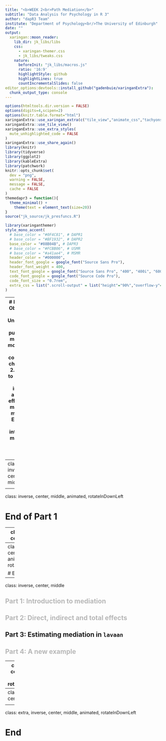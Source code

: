 ```yaml
---
title: "<b>WEEK 2<br>Path Mediation</b>"
subtitle: "Data Analysis for Psychology in R 3"
author: "dapR3 Team"
institute: "Department of Psychology<br/>The University of Edinburgh"
date: ""
output:
  xaringan::moon_reader:
    lib_dir: jk_libs/libs
    css: 
      - xaringan-themer.css
      - jk_libs/tweaks.css
    nature:
      beforeInit: "jk_libs/macros.js"
      ratio: '16:9'
      highlightStyle: github
      highlightLines: true
      countIncrementalSlides: false
editor_options:devtools::install_github("gadenbuie/xaringanExtra"):
  chunk_output_type: console
---
```


```r
options(htmltools.dir.version = FALSE)
options(digits=4,scipen=2)
options(knitr.table.format="html")
xaringanExtra::use_xaringan_extra(c("tile_view","animate_css","tachyons"))
xaringanExtra::use_tile_view()
xaringanExtra::use_extra_styles(
  mute_unhighlighted_code = FALSE
)
xaringanExtra::use_share_again()
library(knitr)
library(tidyverse)
library(ggplot2)
library(kableExtra)
library(patchwork)
knitr::opts_chunk$set(
  dev = "png",
  warning = FALSE,
  message = FALSE,
  cache = FALSE
)
themedapr3 = function(){
  theme_minimal() + 
    theme(text = element_text(size=20))
}
source("jk_source/jk_presfuncs.R")
```

```r
library(xaringanthemer)
style_mono_accent(
  # base_color = "#0F4C81", # DAPR1
  # base_color = "#BF1932", # DAPR2
  base_color = "#88B04B", # DAPR3 
  # base_color = "#FCBB06", # USMR
  # base_color = "#a41ae4", # MSMR
  header_color = "#000000",
  header_font_google = google_font("Source Sans Pro"),
  header_font_weight = 400,
  text_font_google = google_font("Source Sans Pro", "400", "400i", "600", "600i"),
  code_font_google = google_font("Source Code Pro"),
  code_font_size = "0.7rem",
  extra_css = list(".scroll-output" = list("height"="90%","overflow-y"="scroll"))
)
```

---
# Learning Objectives
1. Understand the purpose of mediation models and the conceptual challenges
2. Be able to describe direct, indirect and total effects in a mediation model.
3. Estimate and interpret a mediation model using `lavaan`

---
class: inverse, center, middle

<h2>Part 1: Introduction to mediation</h2>
<h2 style="text-align: left;opacity:0.3;">Part 2: Direct, indirect and total effects</h2>
<h2 style="text-align: left;opacity:0.3;">Part 3: Estimating mediation in `lavaan`</h2>
<h2 style="text-align: left;opacity:0.3;">Part 4: A new example</h2>

---
class: inverse, center, middle, animated, rotateInDownLeft

# End of Part 1

---
class: inverse, center, middle

<h2 style="text-align: left;opacity:0.3;">Part 1: Introduction to mediation</h2>
<h2>Part 2: Direct, indirect and total effects</h2>
<h2 style="text-align: left;opacity:0.3;">Part 3: Estimating mediation in `lavaan`</h2>
<h2 style="text-align: left;opacity:0.3;">Part 4: A new example</h2>

---
class: inverse, center, middle, animated, rotateInDownLeft

# End of Part 2

---
class: inverse, center, middle

<h2 style="text-align: left;opacity:0.3;">Part 1: Introduction to mediation</h2>
<h2 style="text-align: left;opacity:0.3;">Part 2: Direct, indirect and total effects</h2>
<h2>Part 3: Estimating mediation in `lavaan`</h2>
<h2 style="text-align: left;opacity:0.3;">Part 4: A new example</h2>

---
class: inverse, center, middle, animated, rotateInDownLeft

# End of Part 3

---
class: inverse, center, middle

<h2 style="text-align: left;opacity:0.3;">Part 1: Introduction to mediation</h2>
<h2 style="text-align: left;opacity:0.3;">Part 2: Direct, indirect and total effects</h2>
<h2 style="text-align: left;opacity:0.3;">Part 3: Estimating mediation in `lavaan`</h2>
<h2>Part 4: A new example</h2>

---
class: extra, inverse, center, middle, animated, rotateInDownLeft

# End

